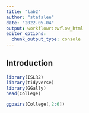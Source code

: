 ```yaml
---
title: "lab2"
author: "statslee"
date: "2022-05-04"
output: workflowr::wflow_html
editor_options:
  chunk_output_type: console
---
```


## Introduction

```r
library(ISLR2)
library(tidyverse)
library(GGally)
head(College)

ggpairs(College[,2:6])
```

